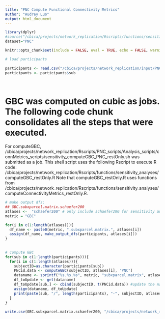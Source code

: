```yaml
---
title: "PNC Compute Functional Connectivity Metrics"
author: "Audrey Luo"
output: html_document
---
```



```r

library(dplyr)
#source("/cbica/projects/network_replication/Rscripts/functions/sensitivity_analyses/computeConnectivityMetrics_restOnly.R") # # note that this line may need to be commented out for running through this Rmd file. computeConnectivityMetrics.R is optimized for cubic job submission and has lib.loc specified for R packages. Lib.loc will throw an error if running this Rmd file locally. 
dataset="PNC"

knitr::opts_chunk$set(include = FALSE, eval = TRUE, echo = FALSE, warning = FALSE, message = FALSE) 
```


```r
# load participants
 
participants <- read.csv("/cbica/projects/network_replication/input/PNC/sample_selection/PNC_demographics_finalsample_restOnly_20230629.csv")
participants <- participants$sub

 
```



# GBC was computed on cubic as jobs. The following code chunk consolidates all the steps that were executed. 
For computeGBC, /cbica/projects/network_replication/Rscripts/PNC_scripts/Analysis_scripts/connMetrics_scripts/sensitivity_computeGBC_PNC_restOnly.sh was submitted as a job. This shell script uses the following Rscript to execute R code: /cbica/projects/network_replication/Rscripts/functions/sensitivity_analyses/computeGBC_restOnly.R Note that computeGBC_restOnly.R uses functions from /cbica/projects/network_replication/Rscripts/functions/sensitivity_analyses/computeConnectivityMetrics_restOnly.R. 

```r
# make output dfs: 
## GBC.subxparcel.matrix.schaefer200 
atlases <-  "schaefer200" # only include schaefer200 for sensitivity analysis in supplement
metric = "GBC"

for(i in c(1:length(atlases))){
  df_name <- paste0(metric, ".subxparcel.matrix.", atlases[i])
  assign(df_name, make_output_dfs(participants, atlases[i]))
}
  
 
# compute GBC
for(sub in c(1:length(participants))){
  for(i in c(1:length(atlases))){
    subjectID=as.character(participants[sub])
    PNCid.data <- computeGBC(subjectID, atlases[i], "PNC")
    dataname <- sprintf("%s.%s.%s", metric, "subxparcel.matrix", atlases[i]) 
    df_toUpdate <- get(dataname)
    df_toUpdate[sub,] <- cbind(subjectID, t(PNCid.data)) #update the name of the df every iteration to GBC.subxparcel.matrix.[atlas]
    assign(dataname, df_toUpdate)  
    print(paste(sub, "/", length(participants), "-", subjectID, atlases[i]))
  }
}
  
write.csv(GBC.subxparcel.matrix.schaefer200, "/cbica/projects/network_replication/output/PNC/sensitivity_analyses/GBC/GBC_subxparcel_matrix_schaefer200.csv", row.names=F, quote=F)
    
```


